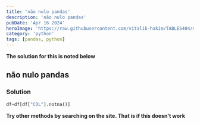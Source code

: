 ```yaml
---
title: 'não nulo pandas'
description: 'não nulo pandas'
pubDate: 'Apr 16 2024'
heroImage: 'https://raw.githubusercontent.com/vitalik-hakim/TABLES404/main/error_b/python.jpg'
category: 'python'
tags: [pandas, python]
---
```


**The solution for this is noted below**

## não nulo pandas

### Solution

```python
df=df[df["COL"].notna()]
```

**Try other methods by searching on the site. That is if this doesn't work**
